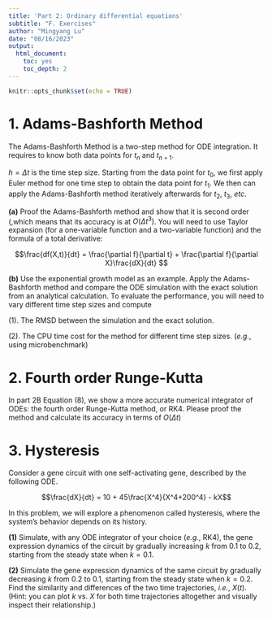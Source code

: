 ```yaml
---
title: 'Part 2: Ordinary differential equations'
subtitle: "F. Exercises"
author: "Mingyang Lu"
date: "08/16/2023"
output:
  html_document:
    toc: yes
    toc_depth: 2
---
```


```r
knitr::opts_chunk$set(echo = TRUE)
```

# 1. Adams-Bashforth Method

The Adams-Bashforth Method is a two-step method for ODE integration. It requires to know both data points for $t_n$ and $t_{n+1}$.

\begin{equation}
N_{n+2} = N_{n+1} + \frac{3}{2}hf(t_{n+1}, N_{n+1}) - \frac{1}{2}hf(t_n, N_n)
\end{equation}

$h = \Delta t$ is the time step size. Starting from the data point for $t_0$, we first apply Euler method for one time step to obtain the data point for $t_1$. We then can apply the Adams-Bashforth method iteratively afterwards for $t_2$, $t_3$, *etc*.

**(a)** Proof the Adams-Bashforth method and show that it is second order (,which means that its accuracy is at $O(\Delta t^3)$. You will need to use Taylor expansion (for a one-variable function and a two-variable function) and the formula of a total derivative:

$$\frac{df(X,t)}{dt} = \frac{\partial f}{\partial t} + \frac{\partial f}{\partial X}\frac{dX}{dt} $$

**(b)** Use the exponential growth model as an example. Apply the Adams-Bashforth method and compare the ODE simulation with the exact solution from an analytical calculation. To evaluate the performance, you will need to vary different time step sizes and compute 

  (1). The RMSD between the simulation and the exact solution. 
  
  (2). The CPU time cost for the method for different time step sizes. (*e.g.*, using microbenchmark)
  
# 2. Fourth order Runge-Kutta 

In part 2B Equation (8), we show a more accurate numerical integrator of ODEs: the fourth order Runge-Kutta method, or RK4. Please proof the method and calculate its accuracy in terms of $O(\Delta t)$

# 3. Hysteresis

Consider a gene circuit with one self-activating gene, described by the following ODE. 

$$\frac{dX}{dt} = 10 + 45\frac{X^4}{X^4+200^4} - kX$$

In this problem, we will explore a phenomenon called hysteresis, where the system's behavior depends on its history.

**(1)** Simulate, with any ODE integrator of your choice (*e.g.*, RK4), the gene expression dynamics of the circuit by gradually increasing $k$ from 0.1 to 0.2, starting from the steady state when $k = 0.1$. 

**(2)** Simulate the gene expression dynamics of the same circuit by gradually decreasing $k$ from 0.2 to 0.1, starting from the steady state when $k = 0.2$. Find the similarity and differences of the two time trajectories, *i.e.*, $X(t)$. (Hint: you can plot $k$ vs. $X$ for both time trajectories altogether and visually inspect their relationship.)
